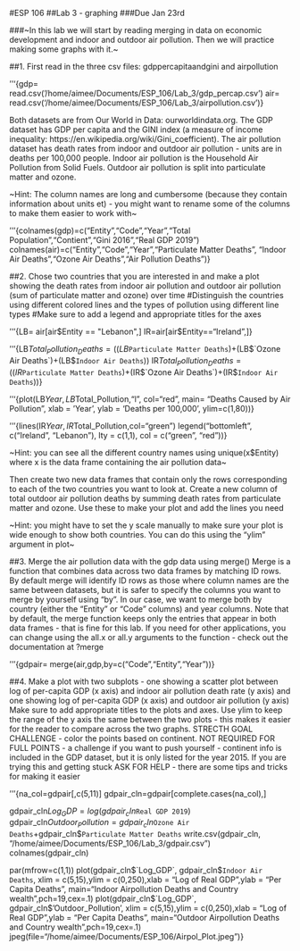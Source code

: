 ##########################

#ESP 106
##Lab 3 - graphing
###Due Jan 23rd

##########################

###~In this lab we will start by reading merging in data on economic development and indoor and outdoor air pollution. Then we will practice making some graphs with it.~



##1. First read in the three csv files: gdppercapitaandgini and airpollution

'''{gdp= read.csv('/home/aimee/Documents/ESP_106/Lab_3/gdp_percap.csv')
air= read.csv('/home/aimee/Documents/ESP_106/Lab_3/airpollution.csv')}


Both datasets are from Our World in Data: ourworldindata.org. The GDP dataset has GDP per capita and the GINI index (a measure of income inequality: https://en.wikipedia.org/wiki/Gini_coefficient). The air pollution dataset has death rates from indoor and outdoor air pollution - units are in deaths per 100,000 people. Indoor air pollution is the Household Air Pollution from Solid Fuels. Outdoor air pollution is split into particulate matter and ozone.

~Hint: The column names are long and cumbersome (because they contain information about units et) - you might want to rename some of the columns to make them easier to work with~

'''{colnames(gdp)=c("Entity","Code","Year","Total Population","Contient","Gini 2016","Real GDP 2019")
colnames(air)=c("Entity","Code","Year","Particulate Matter Deaths", "Indoor Air Deaths","Ozone Air Deaths","Air Pollution Deaths")}


##2. Chose two countries that you are interested in and make a plot showing the death rates from indoor air pollution and outdoor air pollution (sum of particulate matter and ozone) over time
#Distinguish the countries using different colored lines and the types of pollution using different line types
#Make sure to add a legend and appropriate titles for the axes 

'''{LB= air[air$Entity == "Lebanon",]
IR=air[air$Entity=="Ireland",]}

'''{LB$Total_Pollution_Deaths=((LB$`Particulate Matter Deaths`)+(LB$`Ozone Air Deaths`)+(LB$`Indoor Air Deaths`))
IR$Total_Pollution_Deaths=((IR$`Particulate Matter Deaths`)+(IR$`Ozone Air Deaths`)+(IR$`Indoor Air Deaths`))}

'''{plot(LB$Year,LB$Total_Pollution,"l", col="red", 
     main= "Deaths Caused by Air Pollution",
     xlab = 'Year', 
     ylab = 'Deaths per 100,000',
     ylim=c(1,80))}

'''{lines(IR$Year,IR$Total_Pollution,col="green")
legend("bottomleft", c("Ireland", "Lebanon"),
       lty = c(1,1),
       col = c("green", "red"))}

~Hint: you can see all the different country names using unique(x$Entity) where x is the data frame containing the air pollution data~

Then create two new data frames that contain only the rows corresponding to each of the two countries you want to look at. Create a new column of total outdoor air pollution deaths by summing death rates from particulate matter and ozone. Use these to make your plot and add the lines you need


~Hint: you might have to set the y scale manually to make sure your plot is wide enough to show both countries. You can do this using the "ylim" argument in plot~




##3. Merge the air pollution data with the gdp data using merge()
Merge is a function that combines data across two data frames by matching ID rows. By default merge will identify ID rows as those where column names are the same between datasets, but it is safer to specify the columns you want to merge by yourself using "by". In our case, we want to merge both by country (either the "Entity" or "Code" columns) and year columns. Note that by default, the merge function keeps only the entries that appear in both data frames - that is fine for this lab. If you need for other applications, you can change using the all.x or all.y arguments to the function - check out the documentation at ?merge

'''{gdpair= merge(air,gdp,by=c("Code","Entity","Year"))}

##4. Make a plot with two subplots - one showing a scatter plot between log of per-capita GDP (x axis) and indoor air pollution death rate (y axis) and one showing log of per-capita GDP (x axis) and outdoor air pollution (y axis)
Make sure to add appropriate titles to the plots and axes. Use ylim to keep the range of the y axis the same between the two plots - this makes it easier for the reader to compare across the two graphs. STRECTH GOAL CHALLENGE - color the points based on continent. NOT REQUIRED FOR FULL POINTS - a challenge if you want to push yourself - continent info is included in the GDP dataset, but it is only listed for the year 2015. If you are trying this and getting stuck ASK FOR HELP - there are some tips and tricks for making it easier 

'''{na_col=gdpair[,c(5,11)]
gdpair_cln=gdpair[complete.cases(na_col),]

gdpair_cln$Log_GDP=log(gdpair_cln$`Real GDP 2019`)
gdpair_cln$Outdoor_Pollution=gdpair_cln$`Ozone Air Deaths`+gdpair_cln$`Particulate Matter Deaths`
write.csv(gdpair_cln, "/home/aimee/Documents/ESP_106/Lab_3/gdpair.csv")
colnames(gdpair_cln)

par(mfrow=c(1,1))
plot(gdpair_cln$`Log_GDP`, gdpair_cln$`Indoor Air Deaths`, xlim = c(5,15),ylim = c(0,250),xlab = "Log of Real GDP",ylab = "Per Capita Deaths", main="Indoor Airpollution Deaths and Country wealth",pch=19,cex=.1)
plot(gdpair_cln$`Log_GDP`, gdpair_cln$'Outdoor_Pollution', xlim = c(5,15),ylim = c(0,250),xlab = "Log of Real GDP",ylab = "Per Capita Deaths", main="Outdoor Airpollution Deaths and Country wealth",pch=19,cex=.1)
jpeg(file="/home/aimee/Documents/ESP_106/Airpol_Plot.jpeg")}


